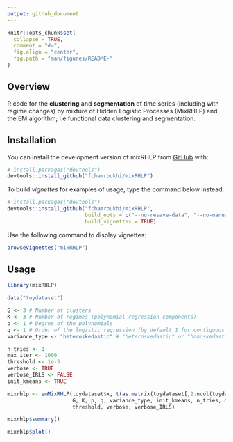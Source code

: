 ```yaml
---
output: github_document
---
```


<!-- README.md is generated from README.Rmd. Please edit that file -->

```r
knitr::opts_chunk$set(
  collapse = TRUE,
  comment = "#>",
  fig.align = "center",
  fig.path = "man/figures/README-"
)
```

<!-- badges: start -->
<!-- badges: end -->

## Overview

R code for the **clustering** and **segmentation** of time series (including with regime changes) by mixture of Hidden Logistic Processes (MixRHLP) and the EM algorithm; i.e functional data clustering and segmentation.

## Installation

You can install the development version of mixRHLP from [GitHub](https://github.com/) with:

```r
# install.packages("devtools")
devtools::install_github("fchamroukhi/mixRHLP")
```

To build *vignettes* for examples of usage, type the command below instead:

```r
# install.packages("devtools")
devtools::install_github("fchamroukhi/mixRHLP", 
                         build_opts = c("--no-resave-data", "--no-manual"), 
                         build_vignettes = TRUE)
```

Use the following command to display vignettes:

```r
browseVignettes("mixRHLP")
```

## Usage

```r
library(mixRHLP)

data("toydataset")

G <- 3 # Number of clusters
K <- 3 # Number of regimes (polynomial regression components)
p <- 1 # Degree of the polynomials
q <- 1 # Order of the logistic regression (by default 1 for contiguous segmentation)
variance_type <- "heteroskedastic" # "heteroskedastic" or "homoskedastic" model

n_tries <- 1
max_iter <- 1000
threshold <- 1e-5
verbose <- TRUE
verbose_IRLS <- FALSE
init_kmeans <- TRUE

mixrhlp <- emMixRHLP(toydataset$x, t(as.matrix(toydataset[,2:ncol(toydataset)])), 
                     G, K, p, q, variance_type, init_kmeans, n_tries, max_iter, 
                     threshold, verbose, verbose_IRLS)

mixrhlp$summary()

mixrhlp$plot()
```
